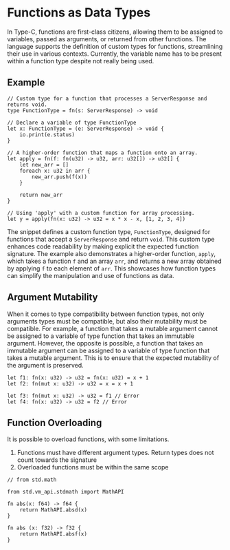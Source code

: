 # Functions as Data Types

In Type-C, functions are first-class citizens, allowing them to be assigned to variables, passed as arguments, or returned from other functions. The language supports the definition of custom types for functions, streamlining their use in various contexts.
Currently, the variable name has to be present within a function type despite not really being used.



## Example

```tc
// Custom type for a function that processes a ServerResponse and returns void.
type FunctionType = fn(s: ServerResponse) -> void

// Declare a variable of type FunctionType
let x: FunctionType = (e: ServerResponse) -> void {
    io.print(e.status)
}

// A higher-order function that maps a function onto an array.
let apply = fn(f: fn(u32) -> u32, arr: u32[]) -> u32[] {
    let new_arr = []
    foreach x: u32 in arr {
        new_arr.push(f(x))
    }

    return new_arr
}

// Using 'apply' with a custom function for array processing.
let y = apply(fn(x: u32) -> u32 = x * x - x, [1, 2, 3, 4])
```

The snippet defines a custom function type, `FunctionType`, designed for functions that accept a `ServerResponse` and return `void`. This custom type enhances code readability by making explicit the expected function signature. The example also demonstrates a higher-order function, `apply`, which takes a function `f` and an array `arr`, and returns a new array obtained by applying `f` to each element of `arr`. This showcases how function types can simplify the manipulation and use of functions as data.

## Argument Mutability
When it comes to type compatibility between function types, not only arguments types must be compatible,
but also their mutability must be compatible. For example, a function that takes a mutable argument cannot
 be assigned to a variable of type function that takes an immutable argument. However, the opposite is
 possible, a function that takes an immutable argument can be assigned to a variable of type function
 that takes a mutable argument. This is to ensure that the expected mutability of the argument is preserved.

```tc
let f1: fn(x: u32) -> u32 = fn(x: u32) = x + 1
let f2: fn(mut x: u32) -> u32 = x = x + 1

let f3: fn(mut x: u32) -> u32 = f1 // Error
let f4: fn(x: u32) -> u32 = f2 // Error
```

## Function Overloading
It is possible to overload functions, with some limitations.

1. Functions must have different argument types. Return types does not count towards the signature
2. Overloaded functions must be within the same scope

```tc
// from std.math

from std.vm_api.stdmath import MathAPI

fn abs(x: f64) -> f64 {
    return MathAPI.absd(x)
}

fn abs (x: f32) -> f32 {
    return MathAPI.absf(x)
}
```
